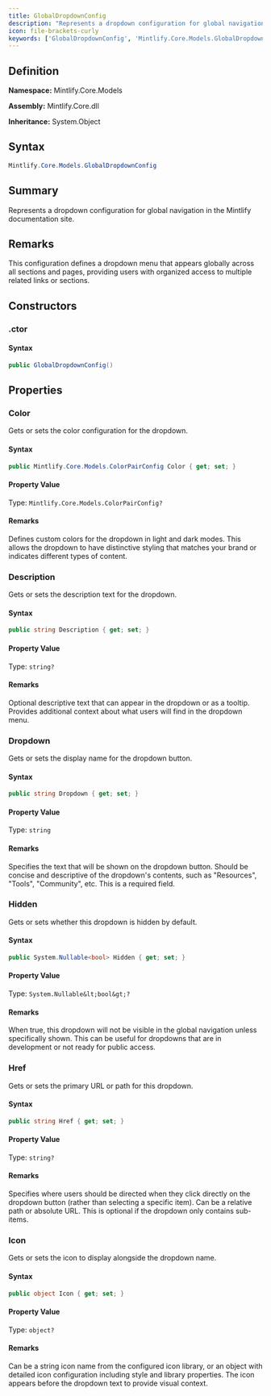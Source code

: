 ```yaml
---
title: GlobalDropdownConfig
description: "Represents a dropdown configuration for global navigation in the Mintlify documentation site."
icon: file-brackets-curly
keywords: ['GlobalDropdownConfig', 'Mintlify.Core.Models.GlobalDropdownConfig', 'Mintlify.Core.Models', 'class', 'System.Object']
---
```


## Definition

**Namespace:** Mintlify.Core.Models

**Assembly:** Mintlify.Core.dll

**Inheritance:** System.Object

## Syntax

```csharp
Mintlify.Core.Models.GlobalDropdownConfig
```

## Summary

Represents a dropdown configuration for global navigation in the Mintlify documentation site.

## Remarks

This configuration defines a dropdown menu that appears globally across all sections
            and pages, providing users with organized access to multiple related links or sections.

## Constructors

### .ctor

#### Syntax

```csharp
public GlobalDropdownConfig()
```

## Properties

### Color

Gets or sets the color configuration for the dropdown.

#### Syntax

```csharp
public Mintlify.Core.Models.ColorPairConfig Color { get; set; }
```

#### Property Value

Type: `Mintlify.Core.Models.ColorPairConfig?`

#### Remarks

Defines custom colors for the dropdown in light and dark modes.
            This allows the dropdown to have distinctive styling that matches
            your brand or indicates different types of content.

### Description

Gets or sets the description text for the dropdown.

#### Syntax

```csharp
public string Description { get; set; }
```

#### Property Value

Type: `string?`

#### Remarks

Optional descriptive text that can appear in the dropdown or as a tooltip.
            Provides additional context about what users will find in the dropdown menu.

### Dropdown

Gets or sets the display name for the dropdown button.

#### Syntax

```csharp
public string Dropdown { get; set; }
```

#### Property Value

Type: `string`

#### Remarks

Specifies the text that will be shown on the dropdown button. Should be concise
            and descriptive of the dropdown's contents, such as "Resources", "Tools",
            "Community", etc. This is a required field.

### Hidden

Gets or sets whether this dropdown is hidden by default.

#### Syntax

```csharp
public System.Nullable<bool> Hidden { get; set; }
```

#### Property Value

Type: `System.Nullable&lt;bool&gt;?`

#### Remarks

When true, this dropdown will not be visible in the global navigation unless
            specifically shown. This can be useful for dropdowns that are in development
            or not ready for public access.

### Href

Gets or sets the primary URL or path for this dropdown.

#### Syntax

```csharp
public string Href { get; set; }
```

#### Property Value

Type: `string?`

#### Remarks

Specifies where users should be directed when they click directly on the dropdown
            button (rather than selecting a specific item). Can be a relative path or absolute URL.
            This is optional if the dropdown only contains sub-items.

### Icon

Gets or sets the icon to display alongside the dropdown name.

#### Syntax

```csharp
public object Icon { get; set; }
```

#### Property Value

Type: `object?`

#### Remarks

Can be a string icon name from the configured icon library, or an object
            with detailed icon configuration including style and library properties.
            The icon appears before the dropdown text to provide visual context.

